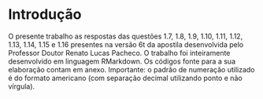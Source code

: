 <!-- Criado por Djonathan Quadras -->

# Introdução {-}

O presente trabalho as respostas das questões 1.7, 1.8, 1.9, 1.10, 1.11, 1.12, 1.13, 1.14, 1.15 e 1.16 presentes na versão 6t da apostila desenvolvida pelo Professor Doutor Renato Lucas Pacheco. O trabalho foi inteiramente desenvolvido em linguagem RMarkdown. Os códigos fonte para a sua elaboração contam em anexo. Importante: o padrão de numeração utilizado é do formato americano (com separação decimal utilizando ponto e não vírgula).